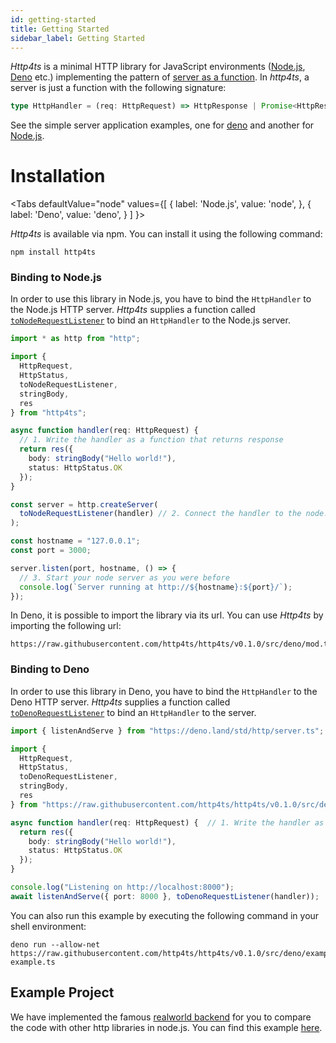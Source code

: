 ```yaml
---
id: getting-started
title: Getting Started
sidebar_label: Getting Started
---
```


_Http4ts_ is a minimal HTTP library for JavaScript environments ([Node.js](https://nodejs.org), [Deno](https://Deno.land/) etc.) implementing the pattern of [server as a function](https://monkey.org/~marius/funsrv.pdf). In _http4ts_, a server is just a function with the following signature:

```ts
type HttpHandler = (req: HttpRequest) => HttpResponse | Promise<HttpResponse>;
```

See the simple server application examples, one for [deno](https://github.com/http4ts/http4ts/tree/master/src/deno/examples) and another for [Node.js](https://github.com/http4ts/http4ts/tree/master/src/node/examples).

# Installation


<Tabs
  defaultValue="node"
  values={[
    { label: 'Node.js', value: 'node', },
    { label: 'Deno', value: 'deno', }
  ]
}>
<TabItem value="node">

*Http4ts* is available via npm. You can install it using the following command:

```
npm install http4ts
```

### Binding to Node.js

In order to use this library in Node.js, you have to bind the `HttpHandler` to the Node.js HTTP server. _Http4ts_ supplies a function called [`toNodeRequestListener`](https://github.com/http4ts/http4ts/blob/master/src/node/server.ts) to bind an `HttpHandler` to the Node.js server.

```ts
import * as http from "http";

import {
  HttpRequest,
  HttpStatus,
  toNodeRequestListener,
  stringBody,
  res
} from "http4ts";

async function handler(req: HttpRequest) {
  // 1. Write the handler as a function that returns response
  return res({
    body: stringBody("Hello world!"),
    status: HttpStatus.OK
  });
}

const server = http.createServer(
  toNodeRequestListener(handler) // 2. Connect the handler to the node.js server
);

const hostname = "127.0.0.1";
const port = 3000;

server.listen(port, hostname, () => {
  // 3. Start your node server as you were before
  console.log(`Server running at http://${hostname}:${port}/`);
});
```

</TabItem>
<TabItem value="deno">

In Deno, it is possible to import the library via its url. You can use *Http4ts* by importing the following url:
```
https://raw.githubusercontent.com/http4ts/http4ts/v0.1.0/src/deno/mod.ts
```

### Binding to Deno

In order to use this library in Deno, you have to bind the `HttpHandler` to the Deno HTTP server. *Http4ts* supplies a function called [`toDenoRequestListener`](https://github.com/http4ts/http4ts/blob/master/src/deno/server.ts) to bind an `HttpHandler` to the server.

```ts
import { listenAndServe } from "https://deno.land/std/http/server.ts";

import {
  HttpRequest,
  HttpStatus,
  toDenoRequestListener,
  stringBody,
  res
} from "https://raw.githubusercontent.com/http4ts/http4ts/v0.1.0/src/deno/mod.ts";

async function handler(req: HttpRequest) {  // 1. Write the handler as a function that returns response
  return res({
    body: stringBody("Hello world!"),
    status: HttpStatus.OK
  });
}

console.log("Listening on http://localhost:8000");
await listenAndServe({ port: 8000 }, toDenoRequestListener(handler));
```

You can also run this example by executing the following command in your shell environment:

```
deno run --allow-net https://raw.githubusercontent.com/http4ts/http4ts/v0.1.0/src/deno/examples/readme-example.ts
```

</TabItem>
</Tabs>

## Example Project

We have implemented the famous [realworld backend](https://github.com/gothinkster/realworld) for you to compare the code with other http libraries in node.js. You can find this example [here](https://github.com/http4ts/http4ts-realworld-example-app).
